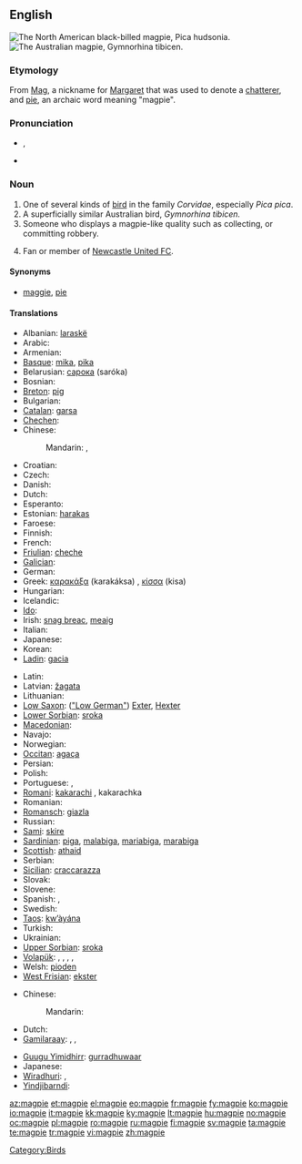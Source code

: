 {{also|Magpie}}
==English==
{{wikipedia}}
[[Image:Blackbilledmagpie12.JPG|thumb|The North American black-billed magpie, ''Pica hudsonia.'']]
[[Image:Magpie.jpg|thumb|The Australian magpie, ''Gymnorhina tibicen.'']]

===Etymology===
From [[Mag]], a nickname for [[Margaret]] that was used to denote a [[chatterer]], and [[pie#Etymology_2|pie]], an archaic word meaning "magpie".

===Pronunciation===
* {{IPA|/ˈmæɡˌpaɪ/}}, {{SAMPA|/"m{g%paI/}}
* {{hyphenation|mag|pie}}

===Noun===
{{en-noun}}

# One of several kinds of [[bird]] in the family ''Corvidae'', especially ''Pica pica''.
# A superficially similar Australian bird, ''Gymnorhina tibicen.''
# Someone who displays a magpie-like quality such as collecting, or committing robbery.
# {{slang}} Fan or member of [[w:Newcastle United F.C|Newcastle United FC]].

====Synonyms====
* [[maggie]], [[pie]]

====Translations====
{{trans-top|Pica pica}}
* Albanian: [[laraskë]]
* Arabic: {{t|ar|عقعق|m|tr=3áq3aq}}
* Armenian: {{t-|hy|կաչաղակ|tr=kačaġak}}
* [[Basque]]: [[mika]], [[pika]]
* Belarusian: [[сарока]] (saróka) {{f}}
* Bosnian: {{t-|bs|svraka|f}}
* [[Breton]]: [[pig#Breton|pig]]
* Bulgarian: {{t+|bg|сврака|f|tr=svraka}}
* [[Catalan]]: [[garsa]]
* [[Chechen]]: {{tø|ce|къорзакъиг}}
* Chinese:
*: Mandarin: {{t-|cmn|喜鵲|sc=Hani}}, {{t-|cmn|喜鹊|tr=xǐque|sc=Hani}}
* Croatian: {{t-|hr|svraka|f}}
* Czech: {{t-|cs|straka}}
* Danish: {{t-|da|skade|c}}
* Dutch: {{t+|nl|ekster|m}}
* Esperanto: {{t-|eo|pigo|xs=Esperanto}}
* Estonian: [[harakas]]
* Faroese: {{t|fo|skjóra}}
* Finnish: {{t+|fi|harakka}}
* French: {{t+|fr|pie|f}}
* [[Friulian]]: [[cheche]]
* [[Galician]]: {{t-|gl|pega|f|xs=Galician}}
* German: {{t+|de|Elster|f}}
* Greek: [[καρακάξα]] (karakáksa) {{f}}, [[κίσσα]] (kisa) {{f}}
* Hungarian: {{t+|hu|szarka}}
* Icelandic: {{t+|is|skjór|m}}
* [[Ido]]: {{t+|io|pigo|xs=Ido}}
* Irish: [[snag breac]], [[meaig]]
* Italian: {{t-|it|gazza|f}}
* Japanese: {{t+|ja|鵲|tr=kasasagi}}
* Korean: {{t+|ko|까치|tr=kkachi|sc=Hang}}
* [[Ladin]]: [[gacia]] {{f}}
{{trans-mid}}
* Latin: {{t-|la|pica|f}}
* Latvian: [[žagata]]
* Lithuanian: {{t+|lt|šarka|xs=Lithuanian}}
* [[Low Saxon]]: ([["Low German"]]) [[Exter]], [[Hexter]] {{f}}
* [[Lower Sorbian]]: [[sroka]] {{f}}
* [[Macedonian]]: {{t|mk|страчка|f|tr=stráčka}}
* Navajo: {{tø|nv|ąąʼąʼii}}
* Norwegian: {{t+|no|skjære}}
* [[Occitan]]: [[agaça]] {{f}}
* Persian: {{t-|fa|زاغ|tr=zâgh|xs=Persian}}
* Polish: {{t+|pl|sroka|f}}
* Portuguese: {{t+|pt|gralha|f}}, {{t+|pt|pega|f}}
* [[Romani]]: [[kakarachi]] {{m}}, kakarachka {{f}}
* Romanian: {{t+|ro|coţofană|f}}
* [[Romansch]]: [[giazla]]
* Russian: {{t+|ru|сорока|f|tr=soróka}}
* [[Sami]]: [[skire]]
* [[Sardinian]]: [[piga]], [[malabiga]], [[mariabiga]], [[marabiga]]
* [[Scottish]]: [[athaid]]
* Serbian: {{t-|sr|сврака|f|tr=svraka|sc=Cyrl}}
* [[Sicilian]]: [[craccarazza]] {{f}}
* Slovak: {{t-|sk|straka|f}}
* Slovene: {{t+|sl|sraka|f}}
* Spanish: {{t+|es|urraca|f}}, {{t|es|picaza|f}}
* Swedish: {{t+|sv|skata}}
* [[Taos]]: [[kw’àyána]]
* Turkish: {{t+|tr|saksağan}}
* Ukrainian: {{t-|uk|сорока|tr=soroka|xs=Ukrainian}}
* [[Upper Sorbian]]: [[sroka]]
* [[Volapük]]: {{qualifier|male or female}} {{t|vo|piak}}, {{qualifier|male}} {{t|vo|hipiak}}, {{qualifier|female}} {{t|vo|jipiak}}, {{qualifier|offspring}} {{t|vo|piakül}}, {{qualifier|obsolete, male or female}} {{t|vo|skadit}}
* Welsh: [[pioden]]
* [[West Frisian]]: [[ekster]]
{{trans-bottom}}

{{trans-top|Australian bird}}
* Chinese:
*: Mandarin: {{t|zh|黑背鍾鵲|tr=hēi bèi zhōng què|sc=Hani}}
* Dutch: {{t|nl|zwartrugfluitvogel|m}}
* [[Gamilaraay]]: {{tø|kld|burrugaabu}}, {{tø|kld|galalu}}, {{tø|kld|guluu}}
{{trans-mid}}
* [[Guugu Yimidhirr]]: [[gurradhuwaar]]
* Japanese: {{t|ja|カササギフエガラス|tr=kasasagifuegarasu|sc=Jpan}}
* [[Wiradhuri]]: {{tø|wrh|booroogong}}, {{tø|wrh|garoogong}}
* [[Yindjibarndi]]: {{tø|yij|warndurla}}
{{trans-bottom}}

[[Category:Birds]]

[[az:magpie]]
[[et:magpie]]
[[el:magpie]]
[[eo:magpie]]
[[fr:magpie]]
[[fy:magpie]]
[[ko:magpie]]
[[io:magpie]]
[[it:magpie]]
[[kk:magpie]]
[[ky:magpie]]
[[lt:magpie]]
[[hu:magpie]]
[[no:magpie]]
[[oc:magpie]]
[[pl:magpie]]
[[ro:magpie]]
[[ru:magpie]]
[[fi:magpie]]
[[sv:magpie]]
[[ta:magpie]]
[[te:magpie]]
[[tr:magpie]]
[[vi:magpie]]
[[zh:magpie]]